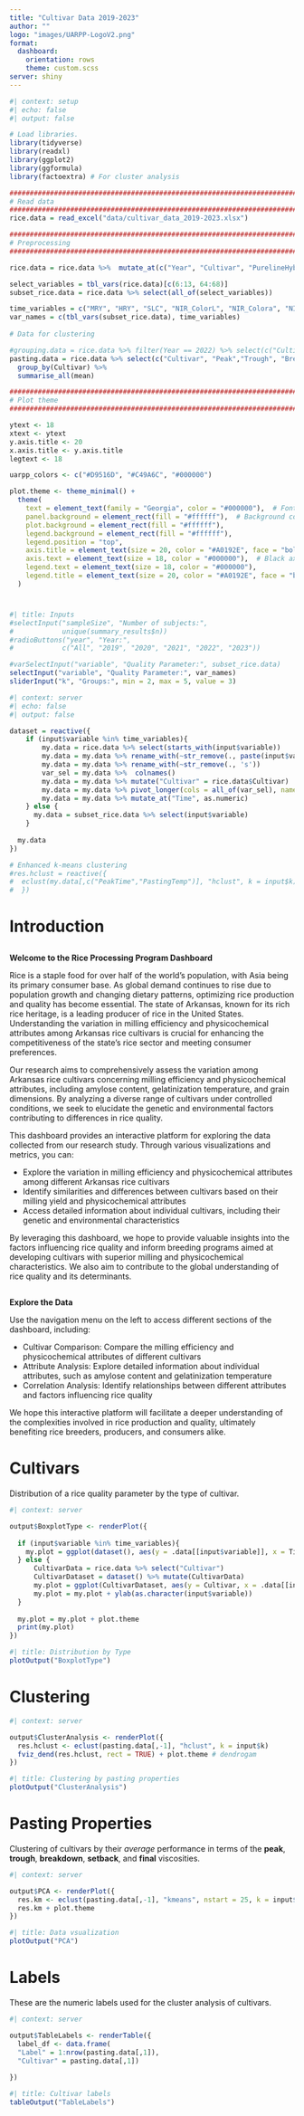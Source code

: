 ```yaml
---
title: "Cultivar Data 2019-2023"
author: ""
logo: "images/UARPP-LogoV2.png"
format: 
  dashboard:
    orientation: rows
    theme: custom.scss
server: shiny
---
```


```r
#| context: setup
#| echo: false
#| output: false

# Load libraries.
library(tidyverse)
library(readxl)
library(ggplot2)
library(ggformula)
library(factoextra) # For cluster analysis

################################################################################
# Read data
################################################################################
rice.data = read_excel("data/cultivar_data_2019-2023.xlsx")

################################################################################
# Preprocessing
################################################################################

rice.data = rice.data %>%  mutate_at(c("Year", "Cultivar", "PurelineHybrid", "Grain Size"), as.factor)

select_variables = tbl_vars(rice.data)[c(6:13, 64:68)]
subset_rice.data = rice.data %>% select(all_of(select_variables))

time_variables = c("MRY", "HRY", "SLC", "NIR_ColorL", "NIR_Colora", "NIR_Colorb", "NIR_ProtCont", "HCM_L", "HCM_a", "HCM_b")
var_names = c(tbl_vars(subset_rice.data), time_variables)
 
# Data for clustering

#grouping.data = rice.data %>% filter(Year == 2022) %>% select(c("Cultivar","Peak","Trough", "Breakdown", "Setback", "Final"))
pasting.data = rice.data %>% select(c("Cultivar", "Peak","Trough", "Breakdown", "Setback", "Final")) %>% 
  group_by(Cultivar) %>% 
  summarise_all(mean)

################################################################################
# Plot theme
################################################################################

ytext <- 18
xtext <- ytext
y.axis.title <- 20
x.axis.title <- y.axis.title
legtext <- 18

uarpp_colors <- c("#D9516D", "#C49A6C", "#000000")

plot.theme <- theme_minimal() +
  theme(
    text = element_text(family = "Georgia", color = "#000000"),  # Font and text color
    panel.background = element_rect(fill = "#ffffff"),  # Background color
    plot.background = element_rect(fill = "#ffffff"),
    legend.background = element_rect(fill = "#ffffff"),
    legend.position = "top",
    axis.title = element_text(size = 20, color = "#A0192E", face = "bold"),  # Red axis labels
    axis.text = element_text(size = 18, color = "#000000"),  # Black axis text
    legend.text = element_text(size = 18, color = "#000000"),
    legend.title = element_text(size = 20, color = "#A0192E", face = "bold")
  )


```


# {.sidebar}

```r
#| title: Inputs
#selectInput("sampleSize", "Number of subjects:", 
#            unique(summary_results$n))
#radioButtons("year", "Year:", 
#            c("All", "2019", "2020", "2021", "2022", "2023"))

#varSelectInput("variable", "Quality Parameter:", subset_rice.data)
selectInput("variable", "Quality Parameter:", var_names)
sliderInput("k", "Groups:", min = 2, max = 5, value = 3)
```

```r
#| context: server
#| echo: false
#| output: false

dataset = reactive({
    if (input$variable %in% time_variables){
        my.data = rice.data %>% select(starts_with(input$variable))
        my.data = my.data %>% rename_with(~str_remove(., paste(input$variable, '_', sep = '')))
        my.data = my.data %>% rename_with(~str_remove(., 's'))
        var_sel = my.data %>%  colnames()
        my.data = my.data %>% mutate("Cultivar" = rice.data$Cultivar)
        my.data = my.data %>% pivot_longer(cols = all_of(var_sel), names_to = "Time", values_to = input$variable)
        my.data = my.data %>% mutate_at("Time", as.numeric)  
    } else {
      my.data = subset_rice.data %>% select(input$variable)    
    }
    
  my.data
})

# Enhanced k-means clustering
#res.hclust = reactive({
#  eclust(my.data[,c("PeakTime","PastingTemp")], "hclust", k = input$k)
#  })


```

# Introduction

##

**Welcome to the Rice Processing Program Dashboard**

Rice is a staple food for over half of the world's population, with Asia being
its primary consumer base. As global demand continues to rise due to population
growth and changing dietary patterns, optimizing rice production and quality has
become essential. The state of Arkansas, known for its rich rice heritage, is a
leading producer of rice in the United States. Understanding the variation in
milling efficiency and physicochemical attributes among Arkansas rice cultivars
is crucial for enhancing the competitiveness of the state's rice sector and
meeting consumer preferences.

Our research aims to comprehensively assess the variation among Arkansas rice
cultivars concerning milling efficiency and physicochemical attributes,
including amylose content, gelatinization temperature, and grain dimensions. By
analyzing a diverse range of cultivars under controlled conditions, we seek to
elucidate the genetic and environmental factors contributing to differences in
rice quality.

This dashboard provides an interactive platform for exploring the data collected
from our research study. Through various visualizations and metrics, you can:

* Explore the variation in milling efficiency and physicochemical attributes
among different Arkansas rice cultivars
* Identify similarities and differences between cultivars based on their milling
yield and physicochemical attributes
* Access detailed information about individual cultivars, including their
genetic and environmental characteristics

By leveraging this dashboard, we hope to provide valuable insights into the
factors influencing rice quality and inform breeding programs aimed at
developing cultivars with superior milling and physicochemical characteristics.
We also aim to contribute to the global understanding of rice quality and its
determinants.

##

**Explore the Data**

Use the navigation menu on the left to access different sections of the
dashboard, including:

* Cultivar Comparison: Compare the milling efficiency and physicochemical
attributes of different cultivars
* Attribute Analysis: Explore detailed information about individual attributes,
such as amylose content and gelatinization temperature
* Correlation Analysis: Identify relationships between different attributes and
factors influencing rice quality

We hope this interactive platform will facilitate a deeper understanding of the
complexities involved in rice production and quality, ultimately benefiting rice
breeders, producers, and consumers alike.

# Cultivars

Distribution of a rice quality parameter by the type of cultivar.

```r
#| context: server

output$BoxplotType <- renderPlot({
  
  if (input$variable %in% time_variables){
    my.plot = ggplot(dataset(), aes(y = .data[[input$variable]], x = Time, color = Cultivar, group = Cultivar)) + stat_summary(geom = "line", fun = mean) + stat_summary(geom = "point", fun = mean)
  } else {
      CultivarData = rice.data %>% select("Cultivar")
      CultivarDataset = dataset() %>% mutate(CultivarData)
      my.plot = ggplot(CultivarDataset, aes(y = Cultivar, x = .data[[input$variable]])) + geom_boxplot(color = uarpp_colors[3], fill = uarpp_colors[1], alpha=0.7) 
      my.plot = my.plot + ylab(as.character(input$variable))
  }
  
  my.plot = my.plot + plot.theme
  print(my.plot)
})
```

```r
#| title: Distribution by Type
plotOutput("BoxplotType")
```


# Clustering

```r
#| context: server

output$ClusterAnalysis <- renderPlot({
  res.hclust <- eclust(pasting.data[,-1], "hclust", k = input$k)
  fviz_dend(res.hclust, rect = TRUE) + plot.theme # dendrogam
})
```

```r
#| title: Clustering by pasting properties
plotOutput("ClusterAnalysis")
```

# Pasting Properties

Clustering of cultivars by their *average* performance in terms of the **peak**, **trough**, **breakdown**, **setback**, and **final** viscosities. 

```r
#| context: server

output$PCA <- renderPlot({
  res.km <- eclust(pasting.data[,-1], "kmeans", nstart = 25, k = input$k) 
  res.km + plot.theme 
})
```

```r
#| title: Data vsualization
plotOutput("PCA")
```

# Labels

These are the numeric labels used for the cluster analysis of cultivars.

```r
#| context: server

output$TableLabels <- renderTable({
  label_df <- data.frame(
  "Label" = 1:nrow(pasting.data[,1]),
  "Cultivar" = pasting.data[,1])
  
})
```

```r
#| title: Cultivar labels
tableOutput("TableLabels")
```